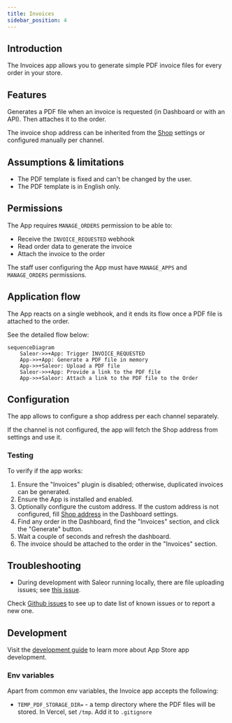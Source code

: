```yaml
---
title: Invoices
sidebar_position: 4
---
```



<AppMetadata
  minSaleorVersion="3.10"
  roadmapUrl="https://github.com/saleor/apps/labels/App%3A%20Invoices"
  githubUrl="https://github.com/saleor/apps/tree/main/apps/invoices"
/>

## Introduction

The Invoices app allows you to generate simple PDF invoice files for every order in your store.

## Features

Generates a PDF file when an invoice is requested (in Dashboard or with an API). Then attaches it to the order.

The invoice shop address can be inherited from the [Shop](../../../api-storefront/miscellaneous/objects/shop) settings or configured manually per channel.

## Assumptions & limitations

- The PDF template is fixed and can't be changed by the user.
- The PDF template is in English only.

## Permissions

The App requires `MANAGE_ORDERS` permission to be able to:

- Receive the `INVOICE_REQUESTED` webhook
- Read order data to generate the invoice
- Attach the invoice to the order

The staff user configuring the App must have `MANAGE_APPS` and `MANAGE_ORDERS` permissions.

## Application flow

The App reacts on a single webhook, and it ends its flow once a PDF file is attached to the order.

See the detailed flow below:

```mermaid
sequenceDiagram
    Saleor->>+App: Trigger INVOICE_REQUESTED
    App->>+App: Generate a PDF file in memory
    App->>+Saleor: Upload a PDF file
    Saleor->>+App: Provide a link to the PDF file
    App->>+Saleor: Attach a link to the PDF file to the Order
```

## Configuration

The app allows to configure a shop address per each channel separately.

If the channel is not configured, the app will fetch the Shop address from settings and use it.

### Testing

To verify if the app works:

1. Ensure the "Invoices" plugin is disabled; otherwise, duplicated invoices can be generated.
2. Ensure the App is installed and enabled.
3. Optionally configure the custom address. If the custom address is not configured, fill [Shop address](../../../api-storefront/miscellaneous/objects/shop) in the Dashboard settings.
4. Find any order in the Dashboard, find the "Invoices" section, and click the "Generate" button.
5. Wait a couple of seconds and refresh the dashboard.
6. The invoice should be attached to the order in the "Invoices" section.

## Troubleshooting

- During development with Saleor running locally, there are file uploading issues; see [this issue](https://github.com/saleor/apps/issues/285).

Check [Github issues](https://github.com/saleor/apps/labels/App%3A%20Invoices) to see up to date list of known issues or to report a new one.

## Development

Visit the [development guide](../../extending/apps/developing-apps/app-examples) to learn more about App Store app development.

### Env variables

Apart from common env variables, the Invoice app accepts the following:

- `TEMP_PDF_STORAGE_DIR=` - a temp directory where the PDF files will be stored. In Vercel, set `/tmp`. Add it to `.gitignore`
